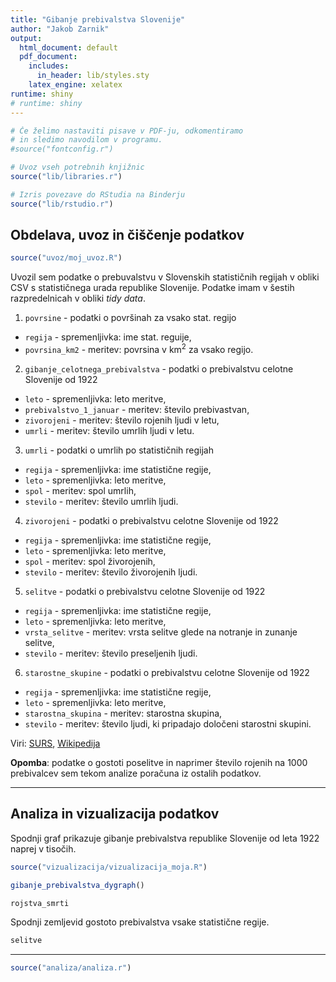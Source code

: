 ```yaml
---
title: "Gibanje prebivalstva Slovenije"
author: "Jakob Zarnik"
output:
  html_document: default
  pdf_document:
    includes:
      in_header: lib/styles.sty
    latex_engine: xelatex
runtime: shiny
# runtime: shiny
---
```


```r
# Če želimo nastaviti pisave v PDF-ju, odkomentiramo
# in sledimo navodilom v programu.
#source("fontconfig.r")

# Uvoz vseh potrebnih knjižnic
source("lib/libraries.r")
```

```r
# Izris povezave do RStudia na Binderju
source("lib/rstudio.r")
```


## Obdelava, uvoz in čiščenje podatkov

```r
source("uvoz/moj_uvoz.R")
```

Uvozil sem podatke o prebuvalstvu v Slovenskih statističnih regijah v obliki CSV s statističnega urada republike Slovenije. Podatke imam v šestih razpredelnicah v obliki *tidy data*.

1. `povrsine` - podatki o površinah za vsako stat. regijo
  - `regija` - spremenljivka: ime stat. reguije,
  - `povrsina_km2` - meritev: povrsina v km$^2$ za vsako regijo.

2. `gibanje_celotnega_prebivalstva` - podatki o prebivalstvu celotne Slovenije od 1922
  - `leto` - spremenljivka: leto meritve,
  - `prebivalstvo_1_januar` - meritev: število prebivastvan,
  - `zivorojeni` - meritev: število rojenih ljudi v letu,
  - `umrli` - meritev: število umrlih ljudi v letu.
  
3. `umrli` - podatki o umrlih po statističnih regijah
  - `regija` - spremenljivka: ime statistične regije,
  - `leto` - spremenljivka: leto meritve,
  - `spol` - meritev: spol umrlih,
  - `stevilo` - meritev: število umrlih ljudi.

4. `zivorojeni` - podatki o prebivalstvu celotne Slovenije od 1922
  - `regija` - spremenljivka: ime statistične regije,
  - `leto` - spremenljivka: leto meritve,
  - `spol` - meritev: spol živorojenih,
  - `stevilo` - meritev: število živorojenih ljudi.

5. `selitve` - podatki o prebivalstvu celotne Slovenije od 1922
  - `regija` - spremenljivka: ime statistične regije,
  - `leto` - spremenljivka: leto meritve,
  - `vrsta_selitve` - meritev: vrsta selitve glede na notranje in zunanje selitve,
  - `stevilo` - meritev: število preseljenih ljudi.

6. `starostne_skupine` - podatki o prebivalstvu celotne Slovenije od 1922
  - `regija` - spremenljivka: ime statistične regije,
  - `leto` - spremenljivka: leto meritve,
  - `starostna_skupina` - meritev: starostna skupina,
  - `stevilo` - meritev: število ljudi, ki pripadajo določeni starostni skupini.

Viri: [SURS](https://pxweb.stat.si/pxweb/Database/Dem_soc/Dem_soc.asp), [Wikipedija](https://sl.wikipedia.org/wiki/Statistične_regije_Slovenije)

**Opomba**: podatke o gostoti poselitve in naprimer število rojenih na 1000 prebivalcev sem tekom analize poračuna iz ostalih podatkov.

***

## Analiza in vizualizacija podatkov

Spodnji graf prikazuje gibanje prebivalstva republike Slovenije od leta 1922 naprej v tisočih.

```r
source("vizualizacija/vizualizacija_moja.R")
```
```r
gibanje_prebivalstva_dygraph()
```

```r
rojstva_smrti
```

Spodnji zemljevid gostoto prebivalstva vsake statistične regije.
```r
selitve
```

***

<!-- ## Napredna analiza podatkov -->

```r
source("analiza/analiza.r")
```
<!-- #  -->
<!-- # Spodnji graf prikazuje povezavo med številom naselij in površino občine. -->
<!-- #  -->
<!-- # ```{r graf, echo=FALSE, fig.align='center', fig.cap='Povezava med številom naselij in površino občine'} -->
<!-- # ggplot(inner_join(obcine, data.frame(obcina=names(skupine), -->
<!-- #                                      skupina=factor(skupine)), by="obcina") -->
<!-- # , aes(x=povrsina, y=naselja, color=skupina, size=prebivalci/1000)) + geom_point() + -->
<!-- #   ggtitle("Število naselij glede na površino občine") + -->
<!-- #   xlab(expression("Površina (km"^2 * ")")) + ylab("Št. naselij") + -->
<!-- #   guides(color=guide_legend(title="Skupina"), -->
<!-- #          size=guide_legend(title="Prebivalci (* 1000)")) -->
<!-- # ``` -->

<!-- *** -->

<!-- # ```{r shiny, echo=FALSE} -->
<!-- # shinyAppDir("shiny", options=list(width="100%", height=600)) -->
<!-- # ``` -->
